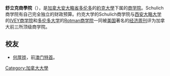'''舒立克商學院'''（{{lang-en|Schulich School of Business}}），是[[加拿大|加拿大]][[安大略省|安大略省]][[多伦多|多伦多]]的[[约克大学_(加拿大)|約克大學]]下属的[[商学院|商学院]]。Schulich商学院有自己完全独立的财政预算。约克大学的Schulich商学院与[[西安大略大学|西安大略大学]]的[[IVEY商学院|IVEY商学院]]和[[多伦多大学|多伦多大学]]的[[Rotman商学院|Rotman商学院]]一同被[[美国|美国]]著名的[[经济周刊|经济周刊]]评为加拿大前三所顶级商学院。
==校友==
*[[何厚铧|何厚铧]]，前[[澳门特首|澳门特首]]。
[[Category:加拿大大學|Category:加拿大大學]]